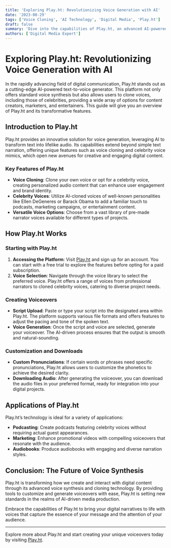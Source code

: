 ```yaml
---
title: 'Exploring Play.ht: Revolutionizing Voice Generation with AI'
date: '2023-08-29'
tags: ['Voice Cloning', 'AI Technology', 'Digital Media', 'Play.ht']
draft: false
summary: 'Dive into the capabilities of Play.ht, an advanced AI-powered platform that offers voice cloning, including celebrity voices, and a range of customizable voice options.'
authors: ['Digital Media Expert']
---
```


# Exploring Play.ht: Revolutionizing Voice Generation with AI

In the rapidly advancing field of digital communication, Play.ht stands out as a cutting-edge AI-powered text-to-voice generator. This platform not only offers standard voice synthesis but also allows users to clone voices, including those of celebrities, providing a wide array of options for content creators, marketers, and entertainers. This guide will give you an overview of Play.ht and its transformative features.

## Introduction to Play.ht

Play.ht provides an innovative solution for voice generation, leveraging AI to transform text into lifelike audio. Its capabilities extend beyond simple text narration, offering unique features such as voice cloning and celebrity voice mimics, which open new avenues for creative and engaging digital content.

### Key Features of Play.ht

- **Voice Cloning**: Clone your own voice or opt for a celebrity voice, creating personalized audio content that can enhance user engagement and brand identity.
- **Celebrity Voices**: Utilize AI-cloned voices of well-known personalities like Ellen DeGeneres or Barack Obama to add a familiar touch to podcasts, marketing campaigns, or entertainment content.
- **Versatile Voice Options**: Choose from a vast library of pre-made narrator voices available for different types of projects.

## How Play.ht Works

### Starting with Play.ht

1. **Accessing the Platform**: Visit [Play.ht](https://play.ht/) and sign up for an account. You can start with a free trial to explore the features before opting for a paid subscription.
2. **Voice Selection**: Navigate through the voice library to select the preferred voice. Play.ht offers a range of voices from professional narrators to cloned celebrity voices, catering to diverse project needs.

### Creating Voiceovers

- **Script Upload**: Paste or type your script into the designated area within Play.ht. The platform supports various file formats and offers features to adjust the pacing and tone of the spoken text.
- **Voice Generation**: Once the script and voice are selected, generate your voiceover. The AI-driven process ensures that the output is smooth and natural-sounding.

### Customization and Downloads

- **Custom Pronunciations**: If certain words or phrases need specific pronunciations, Play.ht allows users to customize the phonetics to achieve the desired clarity.
- **Downloading Audio**: After generating the voiceover, you can download the audio files in your preferred format, ready for integration into your digital projects.

## Applications of Play.ht

Play.ht’s technology is ideal for a variety of applications:

- **Podcasting**: Create podcasts featuring celebrity voices without requiring actual guest appearances.
- **Marketing**: Enhance promotional videos with compelling voiceovers that resonate with the audience.
- **Audiobooks**: Produce audiobooks with engaging and diverse narration styles.

## Conclusion: The Future of Voice Synthesis

Play.ht is transforming how we create and interact with digital content through its advanced voice synthesis and cloning technology. By providing tools to customize and generate voiceovers with ease, Play.ht is setting new standards in the realms of AI-driven media production.

Embrace the capabilities of Play.ht to bring your digital narratives to life with voices that capture the essence of your message and the attention of your audience.

---

Explore more about Play.ht and start creating your unique voiceovers today by visiting [Play.ht](https://play.ht/).
